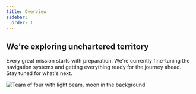 ```yaml
---
title: Overview
sidebar:
  order: 1
---
```


## We're exploring unchartered territory
Every great mission starts with preparation. We're currently fine-tuning the navigation systems and getting everything ready for the journey ahead. Stay tuned for what's next.

![Team of four with light beam, moon in the background ](/images/beam.webp)